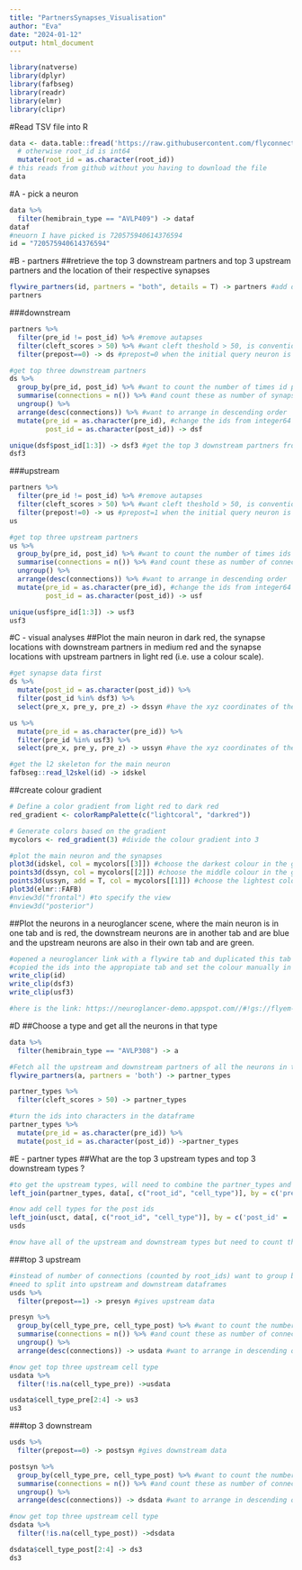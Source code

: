 ```yaml
---
title: "PartnersSynapses_Visualisation"
author: "Eva"
date: "2024-01-12"
output: html_document
---
```


```r
library(natverse)
library(dplyr)
library(fafbseg)
library(readr)
library(elmr)
library(clipr)
```

#Read TSV file into R
```r
data <- data.table::fread('https://raw.githubusercontent.com/flyconnectome/flywire_annotations/main/supplemental_files/Supplemental_file1_neuron_annotations.tsv') %>% 
  # otherwise root_id is int64 
  mutate(root_id = as.character(root_id))
# this reads from github without you having to download the file 
data
```

#A - pick a neuron
```r
data %>% 
  filter(hemibrain_type == "AVLP409") -> dataf
dataf
#neuorn I have picked is 720575940614376594
id = "720575940614376594"
```

#B - partners
##retrieve the top 3 downstream partners and top 3 upstream partners and the location of their respective synapses
```r
flywire_partners(id, partners = "both", details = T) -> partners #add details = T to get the synapse location data
partners
```

###downstream
```r
partners %>% 
  filter(pre_id != post_id) %>% #remove autapses
  filter(cleft_scores > 50) %>% #want cleft theshold > 50, is conventional cut off point to remove fake synapses
  filter(prepost==0) -> ds #prepost=0 when the initial query neuron is upstream (presynaptic) and the partner is downstream
```

```r
#get top three downstream partners
ds %>% 
  group_by(pre_id, post_id) %>% #want to count the number of times id pairs are repeated in the pre_id and post_id columns 
  summarise(connections = n()) %>% #and count these as number of synapses in a new column called connections
  ungroup() %>% 
  arrange(desc(connections)) %>% #want to arrange in descending order
  mutate(pre_id = as.character(pre_id), #change the ids from integer64 to characters
         post_id = as.character(post_id)) -> dsf

unique(dsf$post_id[1:3]) -> dsf3 #get the top 3 downstream partners from this dataframe
dsf3
```

###upstream
```r
partners %>% 
  filter(pre_id != post_id) %>% #remove autapses
  filter(cleft_scores > 50) %>% #want cleft theshold > 50, is conventional cut off point to remove fake synapses
  filter(prepost!=0) -> us #prepost=1 when the initial query neuron is downstream (postsynaptic) and the partner is upstream
us
```

```r
#get top three upstream partners
us %>% 
  group_by(pre_id, post_id) %>% #want to count the number of times ids are repeated in the pre_id and post_id columns 
  summarise(connections = n()) %>% #and count these as number of connections in a new column called connections
  ungroup() %>% 
  arrange(desc(connections)) %>% #want to arrange in descending order
  mutate(pre_id = as.character(pre_id), #change the ids from integer64 to characters
         post_id = as.character(post_id)) -> usf

unique(usf$pre_id[1:3]) -> usf3
usf3
```



#C - visual analyses
##Plot the main neuron in dark red, the synapse locations with downstream partners in medium red and the synapse locations with upstream partners in light red (i.e. use a colour scale).
```r
#get synapse data first
ds %>% 
  mutate(post_id = as.character(post_id)) %>% 
  filter(post_id %in% dsf3) %>% 
  select(pre_x, pre_y, pre_z) -> dssyn #have the xyz coordinates of the synapses with the top 3 downstream partners
```

```r
us %>% 
  mutate(pre_id = as.character(pre_id)) %>% 
  filter(pre_id %in% usf3) %>% 
  select(pre_x, pre_y, pre_z) -> ussyn #have the xyz coordinates of the synapses with the top 3 upstream partners
```

```r
#get the l2 skeleton for the main neuron
fafbseg::read_l2skel(id) -> idskel
```

##create colour gradient
```r
# Define a color gradient from light red to dark red
red_gradient <- colorRampPalette(c("lightcoral", "darkred"))

# Generate colors based on the gradient
mycolors <- red_gradient(3) #divide the colour gradient into 3
```

```r
#plot the main neuron and the synapses
plot3d(idskel, col = mycolors[[3]]) #choose the darkest colour in the gradient
points3d(dssyn, col = mycolors[[2]]) #choose the middle colour in the gradent
points3d(ussyn, add = T, col = mycolors[[1]]) #choose the lightest colour in the gradient
plot3d(elmr::FAFB)
#nview3d("frontal") #to specify the view
#nview3d("posterior")
```

##Plot the neurons in a neuroglancer scene, where the main neuron is in one tab and is red, the downstream neurons are in another tab and are blue and the upstream neurons are also in their own tab and are green.
```r
#opened a neuroglancer link with a flywire tab and duplicated this tab twice
#copied the ids into the appropiate tab and set the colour manually in the Render tab
write_clip(id)
write_clip(dsf3)
write_clip(usf3)

#here is the link: https://neuroglancer-demo.appspot.com//#!gs://flyem-user-links/short/2024-01-22.114615.json 
```

#D
##Choose a type and get all the neurons in that type
```r
data %>% 
  filter(hemibrain_type == "AVLP308") -> a
```

```r
#Fetch all the upstream and downstream partners of all the neurons in that type.
flywire_partners(a, partners = 'both') -> partner_types

partner_types %>% 
  filter(cleft_scores > 50) -> partner_types

#turn the ids into characters in the dataframe
partner_types %>% 
  mutate(pre_id = as.character(pre_id)) %>% 
  mutate(post_id = as.character(post_id)) ->partner_types 
```

#E - partner types
##What are the top 3 upstream types and top 3 downstream types ?
```r
#to get the upstream types, will need to combine the partner_types and dataf dataframes by root id and cell type (where pre_id in partner_types is equal to root_id in dataf)
left_join(partner_types, data[, c("root_id", "cell_type")], by = c('pre_id' = 'root_id')) -> usct

#now add cell types for the post ids
left_join(usct, data[, c("root_id", "cell_type")], by = c('post_id' = 'root_id'), suffix = c('_pre', '_post')) -> usds
usds

#now have all of the upstream and downstream types but need to count them to find the top 3
```
###top 3 upstream
```r
#instead of number of connections (counted by root_ids) want to group by cell type (pre and post) and add these up
#need to split into upstream and downstream dataframes
usds %>% 
  filter(prepost==1) -> presyn #gives upstream data

presyn %>% 
  group_by(cell_type_pre, cell_type_post) %>% #want to count the number of times ids are repeated in the pre and post type columns 
  summarise(connections = n()) %>% #and count these as number of connections in a new column called connections
  ungroup() %>% 
  arrange(desc(connections)) -> usdata #want to arrange in descending order

#now get top three upstream cell type
usdata %>% 
  filter(!is.na(cell_type_pre)) ->usdata 

usdata$cell_type_pre[2:4] -> us3
us3
```

###top 3 downstream
```r
usds %>% 
  filter(prepost==0) -> postsyn #gives downstream data

postsyn %>% 
  group_by(cell_type_pre, cell_type_post) %>% #want to count the number of times ids are repeated in the pre and post type columns 
  summarise(connections = n()) %>% #and count these as number of connections in a new column called connections
  ungroup() %>% 
  arrange(desc(connections)) -> dsdata #want to arrange in descending order

#now get top three upstream cell type
dsdata %>% 
  filter(!is.na(cell_type_post)) ->dsdata 

dsdata$cell_type_post[2:4] -> ds3
ds3
```


